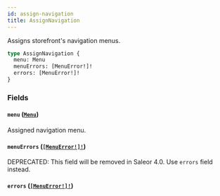 ```yaml
---
id: assign-navigation
title: AssignNavigation
---
```


Assigns storefront's navigation menus.

```graphql
type AssignNavigation {
  menu: Menu
  menuErrors: [MenuError!]!
  errors: [MenuError!]!
}
```

### Fields

#### `menu` ([`Menu`](/docs/developer/api-reference/objects/menu))

Assigned navigation menu.

#### `menuErrors` ([`[MenuError!]!`](/docs/developer/api-reference/objects/menu-error))

<span class="badge badge--warning">DEPRECATED: This field will be removed in Saleor 4.0. Use `errors` field instead.</span>

#### `errors` ([`[MenuError!]!`](/docs/developer/api-reference/objects/menu-error))
